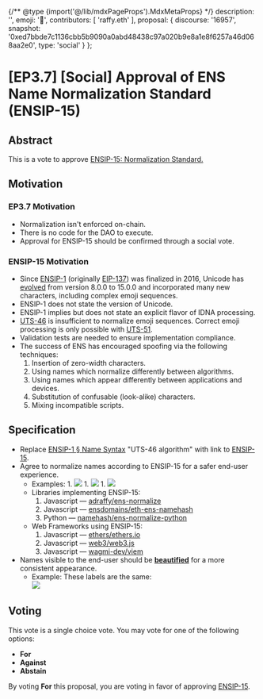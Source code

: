 {/** @type {import('@/lib/mdxPageProps').MdxMetaProps} */}
    description: '',
    emoji: '📖',
    contributors: [
        'raffy.eth'
    ],
    proposal: {
        discourse: '16957',
        snapshot: '0xed7bbde7c1136cbb5b9090a0abd48438c97a020b9e8a1e8f6257a46d068aa2e0',
        type: 'social'
    }
};

# [EP3.7] [Social] Approval of ENS Name Normalization Standard (ENSIP-15)

## Abstract

This is a vote to approve [ENSIP-15: Normalization Standard.](https://docs.ens.domains/ens-improvement-proposals/ensip-15-normalization-standard)

## Motivation

### EP3.7 Motivation

* Normalization isn't enforced on-chain.
* There is no code for the DAO to execute.
* Approval for ENSIP-15 should be confirmed through a social vote.

### ENSIP-15 Motivation

* Since [ENSIP-1](https://github.com/ensdomains/governance-docs/blob/8e2e6c98198dd31fd2e982987e286fd6ce540319/governance-proposals/ensip-1-ens.md) (originally [EIP-137](https://eips.ethereum.org/EIPS/eip-137)) was finalized in 2016, Unicode has [evolved](https://unicode.org/history/publicationdates.html) from version 8.0.0 to 15.0.0 and incorporated many new characters, including complex emoji sequences.
* ENSIP-1 does not state the version of Unicode.
* ENSIP-1 implies but does not state an explicit flavor of IDNA processing.
* [UTS-46](https://unicode.org/reports/tr46/) is insufficient to normalize emoji sequences. Correct emoji processing is only possible with [UTS-51](https://www.unicode.org/reports/tr51/).
* Validation tests are needed to ensure implementation compliance.
* The success of ENS has encouraged spoofing via the following techniques:
  1. Insertion of zero-width characters.
  2. Using names which normalize differently between algorithms.
  3. Using names which appear differently between applications and devices.
  4. Substitution of confusable (look-alike) characters.
  5. Mixing incompatible scripts.

## Specification

* Replace [ENSIP-1 § Name Syntax](https://docs.ens.domains/ens-improvement-proposals/ensip-1-ens#name-syntax) "UTS-46 algorithm" with link to [ENSIP-15](https://docs.ens.domains/ens-improvement-proposals/ensip-15-normalization-standard).
* Agree to normalize names according to ENSIP-15 for a safer end-user experience.
  * Examples:
		1. ![](https://i.imgur.com/VDOnxXe.png)
		1. ![](https://i.imgur.com/tWDRp8H.png)
		1. ![](https://i.imgur.com/OYIigpp.png)
  * Libraries implementing ENSIP-15:
    1. Javascript — [adraffy/ens-normalize](https://github.com/adraffy/ens-normalize.js)
    2. Javascript — [ensdomains/eth-ens-namehash](https://github.com/ensdomains/eth-ens-namehash)
    3. Python — [namehash/ens-normalize-python](https://github.com/namehash/ens-normalize-python)
  * Web Frameworks using ENSIP-15:
    1. Javascript — [ethers/ethers.io](https://github.com/ethers-io/ethers.js/)
    2. Javascript — [web3/web3.js](https://github.com/web3/web3.js)
    3. Javascript — [wagmi-dev/viem](https://github.com/wagmi-dev/viem)
* Names visible to the end-user should be [**beautified**](https://docs.ens.domains/ens-improvement-proposals/ensip-15-normalization-standard#annex-beautification) for a more consistent appearance.
  * Example: These labels are the same:\
    [![](https://camo.githubusercontent.com/1b7b4f3d0baa83d62415760a4622955e6de1f8f102a8ea5070e21ae0d44ab9ea/68747470733a2f2f692e696d6775722e636f6d2f703772785572452e706e67)](https://camo.githubusercontent.com/1b7b4f3d0baa83d62415760a4622955e6de1f8f102a8ea5070e21ae0d44ab9ea/68747470733a2f2f692e696d6775722e636f6d2f703772785572452e706e67)

## Voting

This vote is a single choice vote. You may vote for one of the following options:

* **For**
* **Against**
* **Abstain**

By voting **For** this proposal, you are voting in favor of approving [ENSIP-15](https://docs.ens.domains/ens-improvement-proposals/ensip-15-normalization-standard).
